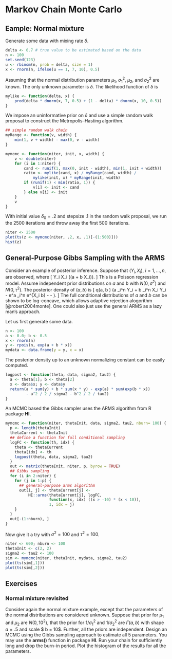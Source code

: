 # Markov Chain Monte Carlo

## Eample: Normal mixture
Generate some data with mixing rate $\delta$.
```r
delta <- 0.7 # true value to be estimated based on the data
n <- 100
set.seed(123)
u <- rbinom(n, prob = delta, size = 1)
x <- rnorm(n, ifelse(u == 1, 7, 10), 0.5)
```

Assuming that the normal distribution parameters $\mu_1$, $\sigma_1^2$, $\mu_2$, and $\sigma_2^2$ are known. The only unknown parameter is $\delta$. The likelihood function of $\delta$ is
```r
mylike <- function(delta, x) {
    prod(delta * dnorm(x, 7, 0.5) + (1 - delta) * dnorm(x, 10, 0.5))
}
```


We impose an uninformative prior on $\delta$ and use a simple random walk proposal to construct the Metropolis--Hasting algorithm.
```r
## simple random walk chain
myRange <- function(v, width) {
    min(1, v + width) - max(0, v - width)
}

mymcmc <- function(niter, init, x, width) {
    v <- double(niter)
    for (i in 1:niter) {
        cand <- runif(1, max(0, init - width), min(1, init + width))
        ratio <- mylike(cand, x) / myRange(cand, width) /
            mylike(init, x) * myRange(init, width)
        if (runif(1) < min(ratio, 1)) {
            v[i] <- init <- cand
        } else v[i] <- init
    }
    v
}
```


With initial value $\delta_0 = .2$ and stepsize $.1$ in the random walk proposal, we run the 2500 iterations and throw away the first 500 iterations.
```r
niter <- 2500
plot(ts(z <- mymcmc(niter, .2, x, .1)[-(1:500)]))
hist(z)
```


## General-Purpose Gibbs Sampling with the ARMS

Consider an example of posterior inference. 
Suppose that $(Y_i, X_i)$, $i = 1, \ldots, n$, are observed, where
\[
Y_i \mid X_i \sim \mbox{Poisson}(\exp(a + b X_i)).
\]
This is a Poisson regression model. Assume independent prior distributions on $a$ and $b$ with $N(0, \sigma^2)$ and $N(0, \tau^2)$. The posterior density of $(a, b)$ is
\[
q(a, b \mid \mbox{data}) \propto
\exp\left(a \sum_i^n Y_i + b \sum_i^n X_i Y_i - e^a \sum_i^n e^{X_i b} - \frac{a^2}{2\sigma^2} - \frac{b^2}{2\tau^2}\right).
\]
The full conditional distributions of $a$ and $b$ can be shown to be log-concave, which allows adaptive rejection alogorithm [@robert2004monte]. One could also just use the general ARMS as a lazy man's approach.


Let us first generate some data.
```r
n <- 100
a <- 0.0; b <- 0.5
x <- rnorm(n)
y <- rpois(n, exp(a + b * x))
mydata <- data.frame(y = y, x = x)
```
The posterior density up to an unknown normalizing constant can be easily computed.
```r
logpost <- function(theta, data, sigma2, tau2) {
  a <- theta[1]; b <- theta[2]
  x <- data$x; y <- data$y
  return(a * sum(y) + b * sum(x * y) - exp(a) * sum(exp(b * x))
         - a^2 / 2 / sigma2 - b^2 / 2 / tau2)
}
```
An MCMC based the Gibbs sampler uses the ARMS algorithm from R package __HI__.
```r
mymcmc <- function(niter, thetaInit, data, sigma2, tau2, nburn= 100) {
  p <- length(thetaInit)
  thetaCurrent <- thetaInit
  ## define a function for full conditional sampling  
  logFC <- function(th, idx) {
    theta <- thetaCurrent
    theta[idx] <- th
    logpost(theta, data, sigma2, tau2)
  }
  out <- matrix(thetaInit, niter, p, byrow = TRUE)
  ## Gibbs sampling
  for (i in 2:niter) {
    for (j in 1:p) {
      ## general-purpose arms algorithm
      out[i, j] <- thetaCurrent[j] <-
          HI::arms(thetaCurrent[j], logFC,
                   function(x, idx) ((x > -10) * (x < 10)), 
                   1, idx = j)
    }
  }
  out[-(1:nburn), ]
}
```
Now give it a try with $\sigma^2 = 100$ and $\tau^2 = 100$.
```r
niter <- 600; nburn <- 100
thetaInit <- c(2, 2)
sigma2 <- tau2 <- 100
sim <- mymcmc(niter, thetaInit, mydata, sigma2, tau2)
plot(ts(sim[,1]))
plot(ts(sim[,2]))
```

## Exercises

### Normal mixture revisited
Consider again the normal mixture example, except that the parameters of the normal distributions are considered unknown. Suppose that prior for $\mu_1$ and $\mu_2$ are $N(0, 10^2)$, that the prior for $1/\sigma_1^2$ and $1/\sigma_2^2$ are $\Gamma(a, b)$ with shape $a = .5$ and scale $ b = 10$. Further, all the priors are independent. Design an MCMC using the Gibbs sampling approach to estimate all 5 parameters. You may use the __arms()__ function in package **HI**. Run your chain for sufficiently long and drop the burn-in period. Plot the histogram of the results for all the parameters.
